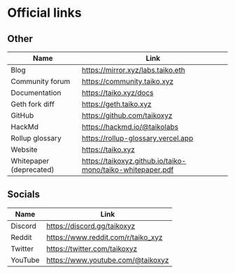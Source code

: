 # Official links

## Other

| Name                    | Link                                                       |
| ----------------------- | ---------------------------------------------------------- |
| Blog                    | https://mirror.xyz/labs.taiko.eth                          |
| Community forum         | https://community.taiko.xyz                                |
| Documentation           | https://taiko.xyz/docs                                     |
| Geth fork diff          | https://geth.taiko.xyz                                     |
| GitHub                  | https://github.com/taikoxyz                                |
| HackMd                  | https://hackmd.io/@taikolabs                               |
| Rollup glossary         | https://rollup-glossary.vercel.app                         |
| Website                 | https://taiko.xyz                                          |
| Whitepaper (deprecated) | https://taikoxyz.github.io/taiko-mono/taiko-whitepaper.pdf |

## Socials

| Name    | Link                               |
| ------- | ---------------------------------- |
| Discord | https://discord.gg/taikoxyz        |
| Reddit  | https://www.reddit.com/r/taiko_xyz |
| Twitter | https://twitter.com/taikoxyz       |
| YouTube | https://www.youtube.com/@taikoxyz  |
